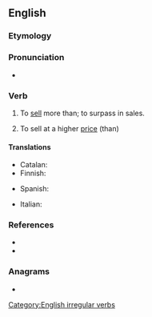 ==English==

===Etymology===
{{prefix|en|out|sell}}

===Pronunciation===
* {{IPA|/ɑʊtˈsɛl/|lang=en}}

===Verb===
{{en-verb|outsells|outselling|outsold}}

# {{lb|en|transitive}} To [[sell]] more than; to surpass in sales.
# {{lb|en|transitive}} To sell at a higher [[price]] (than)

====Translations====
{{trans-top|to sell more than}}
* Catalan: {{t|ca|vendre's més que}}
* Finnish: {{t|fi|[[myydä]] [[enemmän]]}}
{{trans-mid}}
* Spanish: {{t|es|venderse más que}}
{{trans-bottom}}

{{trans-top|to sell at a higher price}}
{{trans-mid}}
* Italian: {{t|it|vendere a prezzo superiore}}
{{trans-bottom}}

===References===
* {{R:Century 1911}}
* {{R:Webster 1913}}

===Anagrams===
* {{anagrams|en|a=ellostu|sell out|sell-out|sellout}}

[[Category:English irregular verbs]]